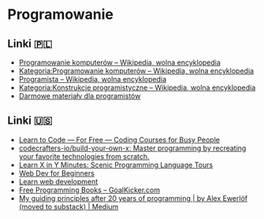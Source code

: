 # Programowanie

## Linki 🇵🇱

- [Programowanie komputerów – Wikipedia, wolna encyklopedia](https://pl.wikipedia.org/wiki/Programowanie_komputer%C3%B3w)
- [Kategoria:Programowanie komputerów – Wikipedia, wolna encyklopedia](https://pl.wikipedia.org/wiki/Kategoria:Programowanie_komputer%C3%B3w)
- [Programista – Wikipedia, wolna encyklopedia](https://pl.wikipedia.org/wiki/Programista)
- [Kategoria:Konstrukcje programistyczne – Wikipedia, wolna encyklopedia](https://pl.wikipedia.org/wiki/Kategoria:Konstrukcje_programistyczne)
- [Darmowe materiały dla programistów](https://bottega.com.pl/artykuly-i-prezentacje)

## Linki 🇺🇸

- [Learn to Code — For Free — Coding Courses for Busy People](https://www.freecodecamp.org/learn)
- [codecrafters-io/build-your-own-x: Master programming by recreating your favorite technologies from scratch.](https://github.com/codecrafters-io/build-your-own-x)
- [Learn X in Y Minutes: Scenic Programming Language Tours](https://learnxinyminutes.com/)
- [Web Dev for Beginners](https://microsoft.github.io/Web-Dev-For-Beginners/#/)
- [Learn web development](https://web.dev/learn/)
- [Free Programming Books – GoalKicker.com](https://goalkicker.com/)
- [My guiding principles after 20 years of programming | by Alex Ewerlöf (moved to substack) | Medium](https://alexewerlof.medium.com/my-guiding-principles-after-20-years-of-programming-a087dc55596c)
